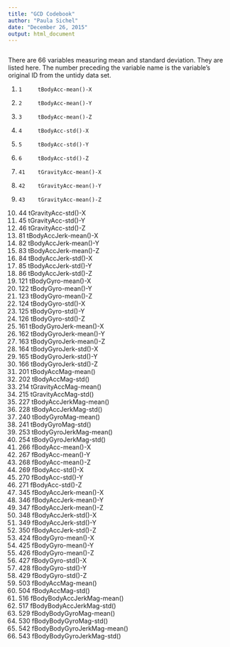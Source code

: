 ```yaml
---
title: "GCD Codebook"
author: "Paula Sichel"
date: "December 26, 2015"
output: html_document
---
```


```r
```

There are 66 variables measuring mean and standard deviation.
They are listed here.  The number preceding the variable name is the 
variable's original ID from the untidy data set.

1.     1     tBodyAcc-mean()-X
2.     2     tBodyAcc-mean()-Y
3.     3     tBodyAcc-mean()-Z
4.     4     tBodyAcc-std()-X
5.     5     tBodyAcc-std()-Y
6.     6     tBodyAcc-std()-Z
7.     41    tGravityAcc-mean()-X
8.     42    tGravityAcc-mean()-Y
9.     43    tGravityAcc-mean()-Z
10.    44    tGravityAcc-std()-X
11.    45    tGravityAcc-std()-Y
12.    46    tGravityAcc-std()-Z
13.    81    tBodyAccJerk-mean()-X
14.    82    tBodyAccJerk-mean()-Y
15.    83    tBodyAccJerk-mean()-Z
16.    84    tBodyAccJerk-std()-X
17.    85    tBodyAccJerk-std()-Y
18.    86    tBodyAccJerk-std()-Z
19.    121   tBodyGyro-mean()-X
20.    122   tBodyGyro-mean()-Y
21.    123   tBodyGyro-mean()-Z
22.    124   tBodyGyro-std()-X
23.    125   tBodyGyro-std()-Y
24.    126   tBodyGyro-std()-Z
25.    161   tBodyGyroJerk-mean()-X
26.    162   tBodyGyroJerk-mean()-Y
27.    163   tBodyGyroJerk-mean()-Z
28.    164   tBodyGyroJerk-std()-X
29.    165   tBodyGyroJerk-std()-Y
30.    166   tBodyGyroJerk-std()-Z
31.    201   tBodyAccMag-mean()
32.    202   tBodyAccMag-std()
33.    214   tGravityAccMag-mean()
34.    215   tGravityAccMag-std()
35.    227   tBodyAccJerkMag-mean()
36.    228   tBodyAccJerkMag-std()
37.    240   tBodyGyroMag-mean()
38.    241   tBodyGyroMag-std()
39.    253   tBodyGyroJerkMag-mean()
40.    254   tBodyGyroJerkMag-std()
41.    266   fBodyAcc-mean()-X
42.    267   fBodyAcc-mean()-Y
43.    268   fBodyAcc-mean()-Z
44.    269   fBodyAcc-std()-X
45.    270   fBodyAcc-std()-Y
46.    271   fBodyAcc-std()-Z
47.    345   fBodyAccJerk-mean()-X
48.    346   fBodyAccJerk-mean()-Y
49.    347   fBodyAccJerk-mean()-Z
50.    348   fBodyAccJerk-std()-X
51.    349   fBodyAccJerk-std()-Y
52.    350   fBodyAccJerk-std()-Z
53.    424   fBodyGyro-mean()-X
54.    425   fBodyGyro-mean()-Y
55.    426   fBodyGyro-mean()-Z
56.    427   fBodyGyro-std()-X
57.    428   fBodyGyro-std()-Y
58.    429   fBodyGyro-std()-Z
59.    503   fBodyAccMag-mean()
60.    504   fBodyAccMag-std()
61.    516   fBodyBodyAccJerkMag-mean()
62.    517   fBodyBodyAccJerkMag-std()
63.    529   fBodyBodyGyroMag-mean()
64.    530   fBodyBodyGyroMag-std()
65.    542   fBodyBodyGyroJerkMag-mean()
66.    543   fBodyBodyGyroJerkMag-std()

